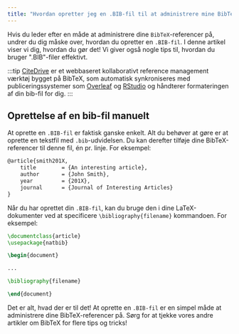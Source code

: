 ```yaml
---
title: "Hvordan opretter jeg en .BIB-fil til at administrere mine BibTeX-referencer?"
---
```



Hvis du leder efter en måde at administrere dine `BibTeX`-referencer på, undrer du dig måske over, hvordan du opretter en `.BIB-fil`. I denne artikel viser vi dig, hvordan du gør det! Vi giver også nogle tips til, hvordan du bruger ".BIB"-filer effektivt.

:::tip
[CiteDrive](https://www.citedrive.com/) er et webbaseret kollaborativt reference management værktøj bygget på BibTeX, som automatisk synkroniseres med publiceringssystemer som [Overleaf](https://www.overleaf.com/blog/citedrive-easy-reference-management-for-overleaf) og [RStudio](https://citedrive.medium.com/bibliography-management-in-r-markdown-with-citedrive-and-rstudio-2585699dd619) og håndterer formateringen af din bib-fil for dig.
:::

<CiteDrive />

## Oprettelse af en bib-fil manuelt

At oprette en `.BIB-fil` er faktisk ganske enkelt. Alt du behøver at gøre er at oprette en tekstfil med `.bib`-udvidelsen. Du kan derefter tilføje dine BibTeX-referencer til denne fil, én pr. linje. For eksempel:

```latex
@article{smith201X,
	title        = {An interesting article},
	author       = {John Smith},
	year         = {201X},
	journal      = {Journal of Interesting Articles}
}
```

Når du har oprettet din `.BIB-fil`, kan du bruge den i dine LaTeX-dokumenter ved at specificere `\bibliography{filename}` kommandoen. For eksempel:

```latex
\documentclass{article}
\usepackage{natbib}

\begin{document}

...

\bibliography{filename}

\end{document}
```

Det er alt, hvad der er til det! At oprette en `.BIB-fil` er en simpel måde at administrere dine BibTeX-referencer på. Sørg for at tjekke vores andre artikler om BibTeX for flere tips og tricks!
